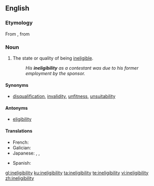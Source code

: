 ==English==

===Etymology===
From {{etyl|fr|en}} {{term|inéligibilité|lang=fr}}, from {{etyl|frm|en}}

===Noun===
{{en-noun|-|ineligibilities}}

# The state or quality of being [[ineligible]]. <!--Websters def-->
#: ''His '''ineligibility''' as a contestant was due to his former employment by the sponsor.''

====Synonyms====
* [[disqualification]], [[invalidity]], [[unfitness]], [[unsuitability]]

====Antonyms====
* [[eligibility]]

====Translations====
{{trans-top|state or quality of being ineligible}}
* French: {{t+|fr|inéligibilité|f}}
* Galician: {{t+|gl|inelixibilidade|f}}
* Japanese: {{t|ja|無資格|tr=mushikaku}}, {{t|ja|不適任|tr=futekinin}}, {{t|ja|失格|tr=shikkaku}}
{{trans-mid}}
* Spanish: {{t+|es|inelegibilidad}}
{{trans-bottom}}

[[gl:ineligibility]]
[[ku:ineligibility]]
[[ta:ineligibility]]
[[te:ineligibility]]
[[vi:ineligibility]]
[[zh:ineligibility]]